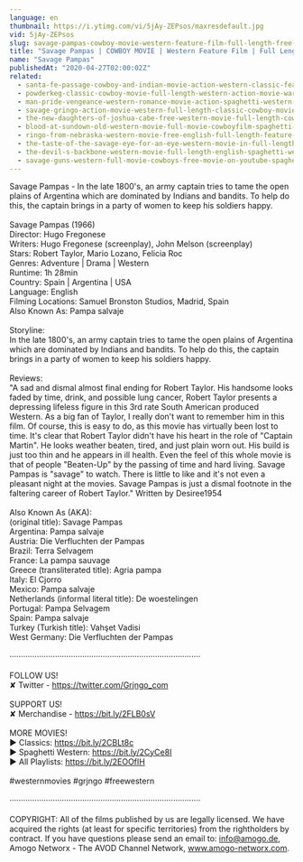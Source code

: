 ```yaml
---
language: en
thumbnail: https://i.ytimg.com/vi/5jAy-ZEPsos/maxresdefault.jpg
vid: 5jAy-ZEPsos
slug: savage-pampas-cowboy-movie-western-feature-film-full-length-free-movies-on-youtube
title: "Savage Pampas | COWBOY MOVIE | Western Feature Film | Full Length | Free Movies on YouTube"
name: "Savage Pampas"
publishedAt: "2020-04-27T02:00:02Z"
related:
  - santa-fe-passage-cowboy-and-indian-movie-action-western-classic-feature-film-in-full-length
  - powderkeg-classic-cowboy-movie-full-length-western-action-movie-war-english
  - man-pride-vengeance-western-romance-movie-action-spaghetti-western-wild-west
  - savage-gringo-action-movie-western-full-length-classic-cowboy-movie-english
  - the-new-daughters-of-joshua-cabe-free-western-movie-full-length-cowboy-film
  - blood-at-sundown-old-western-movie-full-movie-cowboyfilm-spaghetti-western-english
  - ringo-from-nebraska-western-movie-free-english-full-length-feature-film-spaghetti-western
  - the-taste-of-the-savage-eye-for-an-eye-western-movie-in-full-length-english-free-feature-film
  - the-devil-s-backbone-western-movie-full-length-english-spaghetti-western-cowboyfilm-watchfree
  - savage-guns-western-full-movie-cowboys-free-movie-on-youtube-spaghetti-western
---
```


Savage Pampas - In the late 1800's, an army captain tries to tame the open plains of Argentina which are dominated by Indians and bandits. To help do this, the captain brings in a party of women to keep his soldiers happy.<br />
<br />
Savage Pampas (1966)<br />
Director: Hugo Fregonese<br />
Writers: Hugo Fregonese (screenplay), John Melson (screenplay)<br />
Stars: Robert Taylor, Mario Lozano, Felicia Roc<br />
Genres: Adventure | Drama | Western <br />
Runtime: 1h 28min<br />
Country: Spain | Argentina | USA<br />
Language: English<br />
Filming Locations: Samuel Bronston Studios, Madrid, Spain<br />
Also Known As: Pampa salvaje <br />
<br />
Storyline:<br />
In the late 1800's, an army captain tries to tame the open plains of Argentina which are dominated by Indians and bandits. To help do this, the captain brings in a party of women to keep his soldiers happy.<br />
<br />
Reviews:<br />
"A sad and dismal almost final ending for Robert Taylor. His handsome looks faded by time, drink, and possible lung cancer, Robert Taylor presents a depressing lifeless figure in this 3rd rate South American produced Western. As a big fan of Taylor, I really don't want to remember him in this film. Of course, this is easy to do, as this movie has virtually been lost to time. It's clear that Robert Taylor didn't have his heart in the role of "Captain Martin". He looks weather beaten, tired, and just plain worn out. His build is just too thin and he appears in ill health. Even the feel of this whole movie is that of people "Beaten-Up" by the passing of time and hard living. Savage Pampas is "savage" to watch. There is little to like and it's not even a pleasant night at the movies. Savage Pampas is just a dismal footnote in the faltering career of Robert Taylor." Written by Desiree1954<br />
<br />
Also Known As (AKA):<br />
(original title): Savage Pampas<br />
Argentina: Pampa salvaje<br />
Austria: Die Verfluchten der Pampas<br />
Brazil: Terra Selvagem<br />
France: La pampa sauvage<br />
Greece (transliterated title): Agria pampa<br />
Italy: El Cjorro<br />
Mexico: Pampa salvaje<br />
Netherlands (informal literal title): De woestelingen<br />
Portugal: Pampa Selvagem<br />
Spain: Pampa salvaje<br />
Turkey (Turkish title): Vahşet Vadisi<br />
West Germany: Die Verfluchten der Pampas<br />
<br />
····················································································<br />
<br />
FOLLOW US!<br />
✘ Twitter - https://twitter.com/Grjngo_com<br />
<br />
SUPPORT US!<br />
✘ Merchandise - https://bit.ly/2FLB0sV<br />
<br />
MORE MOVIES! <br />
► Classics: https://bit.ly/2CBLt8c <br />
► Spaghetti Western: https://bit.ly/2CyCe8I <br />
► All Playlists: https://bit.ly/2EOOfIH <br />
<br />
#westernmovies #grjngo #freewestern<br />
<br />
····················································································<br />
<br />
COPYRIGHT: All of the films published by us are legally licensed. We have acquired the rights (at least for specific territories) from the rightholders by contract. If you have questions please send an email to: info@amogo.de, Amogo Networx - The AVOD Channel Network, www.amogo-networx.com.